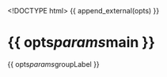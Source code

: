 <!DOCTYPE html>
<html>
  <head>
    <meta http-equiv="Content-Type" content="text/html; charset=utf-8"/>
    <title>{{ opts$params$title }}</title>
    {{ append_external(opts) }}
  </head>

  <body>
 	<h1>{{ opts$params$main }}</h1>
    <script type="text/javascript">
      var data = {{ get_data_as_json(opts) }};
	  var ballgowncolors = {{ opts$params$color }};

      nv.addGraph(function() {

		  
          var w = {{ opts$params$width }},
              h = {{ opts$params$height }};

          var chart = nv.models.lineWithFocusChart();

          chart.xAxis
              .tickFormat(d3.format(',f'));

          chart.yAxis
              .tickFormat(d3.format(',.2f'));

         chart.y2Axis
             .tickFormat(d3.format(',.2f'));

         var svg = d3.select("body").append("svg:svg")
               .style("width", w)
               .style("height", h);

         svg.datum(data)
           .transition().duration(500)
             .call(chart);

         nv.utils.windowResize(chart.update);

         return chart;
       });
    </script>
	{{ opts$params$groupLabel }}

  </body>
</html>